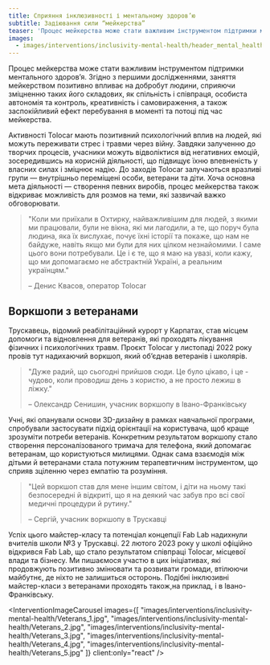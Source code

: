 ```yaml
---
title: Сприяння інклюзивності і ментальному здоров’ю
subtitle: Задіювання сили “мейкерства”
teaser: 'Процес мейкерства може стати важливим інструментом підтримки ментального здоров’я. Згідно з першими дослідженнями, заняття мейкерством позитивно впливає на добробут людини, сприяючи зміцненню таких його складових, як спільність і співпраця, особиста автономія та контроль, креативність і самовираження, а також заспокійливий ефект перебування в моменті та потоці під час мейкерства.'
images:
  - images/interventions/inclusivity-mental-health/header_mental_health.jpg
---
```


Процес мейкерства може стати важливим інструментом підтримки ментального здоров’я. Згідно з першими дослідженнями, заняття мейкерством позитивно впливає на добробут людини, сприяючи зміцненню таких його складових, як спільність і співпраця, особиста автономія та контроль, креативність і самовираження, а також заспокійливий ефект перебування в моменті та потоці під час мейкерства.

Активності Tolocar мають позитивний психологічний вплив на людей, які можуть переживати стрес і травми через війну. Завдяки залученню до творчих процесів, учасники можуть відволіктися від негативних емоцій, зосередившись на корисній діяльності, що підвищує їхню впевненість у власних силах і зміцнює надію. До заходів Tolocar залучаються вразливі групи — внутрішньо переміщені особи, ветерани та діти. Хоча основна мета діяльності — створення певних виробів, процес мейкерства також відкриває можливість для розмов на теми, які зазвичай важко обговорювати.

> "Коли ми приїхали в Охтирку, найважливішим для людей, з якими ми працювали, були не вікна, які ми лагодили, а те, що поруч була людина, яка їх вислухає, почує їхні історії та покаже, що нам не байдуже, навіть якщо ми були для них цілком незнайомими. І саме цього вони потребували. Це і є те, що я маю на увазі, коли кажу, що ми допомагаємо не абстрактній Україні, а реальним українцям."
> 
> – Денис Квасов, оператор Tolocar

## Воркшопи з ветеранами
Трускавець, відомий реабілітаційний курорт у Карпатах, став місцем допомоги та відновлення для ветеранів, які проходять лікування фізичних і психологічних травм. Проєкт Tolocar у листопаді 2022 року провів тут надихаючий воркшоп, який об’єднав ветеранів і школярів. 

> "Дуже радий, що сьогодні прийшов сюди. Це було цікаво, і це - чудово, коли проводиш день з користю, а не просто лежиш в ліжку."
> 
> – Олександр Сенишин, учасник воркшопу в Івано-Франківську

Учні, які опанували основи 3D-дизайну в рамках навчальної програми, спробували застосувати підхід орієнтації на користувача, щоб краще зрозуміти потреби ветеранів. Конкретним результатом воркшопу стало створення персоналізованого тримача для телефона, який допомагає ветеранам, що користуються милицями. Однак сама взаємодія між дітьми й ветеранами стала потужним терапевтичним інструментом, що сприяв зціленню через емпатію та розуміння. 

> "Цей воркшоп став для мене іншим світом, і діти на ньому такі безпосередні й відкриті, що я на деякий час забув про всі свої медичні процедури й рутину."
> 
> – Сергій, учасник воркшопу в Трускавці

Успіх цього майстер-класу та потенціал концепції Fab Lab надихнули вчителів школи №3 у Трускавці. 22 лютого 2023 року у школі офіційно відкрився Fab Lab, що стало результатом співпраці Tolocar, місцевої влади та бізнесу. Ми пишаємося участю в цих ініціативах, які продовжують позитивно змінювати та розвивати громади, втілюючи майбутнє, де ніхто не залишиться осторонь. Подібні інклюзивні майстер-класи з ветеранами проходять також,на приклад, і в Івано-Франківську.

<InterventionImageCarousel
  images={[
    "images/interventions/inclusivity-mental-health/Veterans_1.jpg",
    "images/interventions/inclusivity-mental-health/Veterans_2.jpg",
    "images/interventions/inclusivity-mental-health/Veterans_3.jpg",
    "images/interventions/inclusivity-mental-health/Veterans_4.jpg",
    "images/interventions/inclusivity-mental-health/Veterans_5.jpg"
  ]}
  client:only="react"
/>





